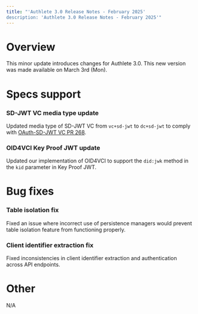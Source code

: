 ```yaml
---
title: "'Authlete 3.0 Release Notes - February 2025'
description: 'Authlete 3.0 Release Notes - February 2025'"
---
```


# Overview

This minor update introduces changes for Authlete 3.0.
This new version was made available on March 3rd (Mon).

# Specs support

### SD-JWT VC media type update

Updated media type of SD-JWT VC from `vc+sd-jwt` to `dc+sd-jwt` to comply with [OAuth-SD-JWT VC PR 268](https://github.com/oauth-wg/oauth-sd-jwt-vc/pull/268).

### OID4VCI Key Proof JWT update

Updated our implementation of OID4VCI to support the `did:jwk` method in the `kid` parameter in Key Proof JWT.

# Bug fixes

### Table isolation fix

Fixed an issue where incorrect use of persistence managers would prevent table isolation feature from functioning properly.

### Client identifier extraction fix

Fixed inconsistencies in client identifier extraction and authentication across API endpoints.

# Other

N/A
